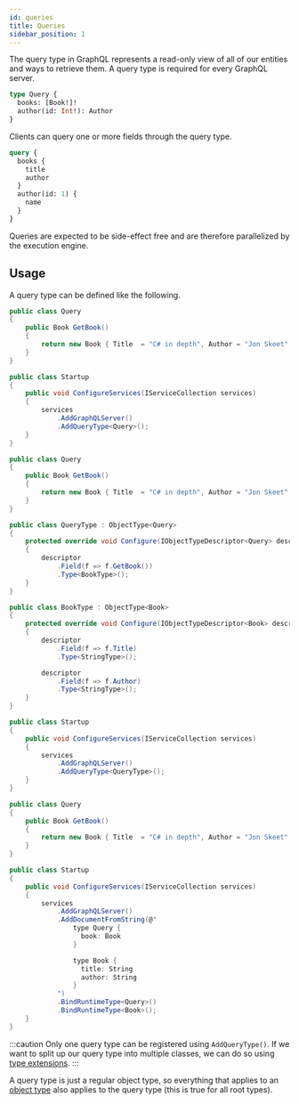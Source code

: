 ```yaml
---
id: queries
title: Queries
sidebar_position: 1
---
```



The query type in GraphQL represents a read-only view of all of our entities and ways to retrieve them. A query type is required for every GraphQL server.

```graphql
type Query {
  books: [Book!]!
  author(id: Int!): Author
}
```

Clients can query one or more fields through the query type.

```graphql
query {
  books {
    title
    author
  }
  author(id: 1) {
    name
  }
}
```

Queries are expected to be side-effect free and are therefore parallelized by the execution engine.

## Usage

A query type can be defined like the following.

<Tabs>
    <TabItem value="annotation" label="Annotation-based" default>

```csharp
public class Query
{
    public Book GetBook()
    {
        return new Book { Title  = "C# in depth", Author = "Jon Skeet" };
    }
}

public class Startup
{
    public void ConfigureServices(IServiceCollection services)
    {
        services
            .AddGraphQLServer()
            .AddQueryType<Query>();
    }
}

```

  </TabItem>
  <TabItem value="code" label="Code-first">

```csharp
public class Query
{
    public Book GetBook()
    {
        return new Book { Title  = "C# in depth", Author = "Jon Skeet" };
    }
}

public class QueryType : ObjectType<Query>
{
    protected override void Configure(IObjectTypeDescriptor<Query> descriptor)
    {
        descriptor
            .Field(f => f.GetBook())
            .Type<BookType>();
    }
}

public class BookType : ObjectType<Book>
{
    protected override void Configure(IObjectTypeDescriptor<Book> descriptor)
    {
        descriptor
            .Field(f => f.Title)
            .Type<StringType>();

        descriptor
            .Field(f => f.Author)
            .Type<StringType>();
    }
}

public class Startup
{
    public void ConfigureServices(IServiceCollection services)
    {
        services
            .AddGraphQLServer()
            .AddQueryType<QueryType>();
    }
}

```

  </TabItem>
  <TabItem value="schema" label="Schema-first">

```csharp
public class Query
{
    public Book GetBook()
    {
        return new Book { Title  = "C# in depth", Author = "Jon Skeet" };
    }
}

public class Startup
{
    public void ConfigureServices(IServiceCollection services)
    {
        services
            .AddGraphQLServer()
            .AddDocumentFromString(@"
                type Query {
                  book: Book
                }

                type Book {
                  title: String
                  author: String
                }
            ")
            .BindRuntimeType<Query>()
            .BindRuntimeType<Book>();
    }
}

```

  </TabItem>
</Tabs>

:::caution
Only one query type can be registered using `AddQueryType()`. If we want to split up our query type into multiple classes, we can do so using [type extensions](https://chillicream.com/docs/hotchocolate/v13/defining-a-schema/extending-types).
:::

A query type is just a regular object type, so everything that applies to an [object type](https://chillicream.com/docs/hotchocolate/v13/defining-a-schema/object-types) also applies to the query type (this is true for all root types).
